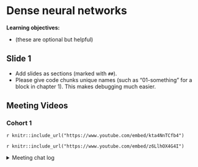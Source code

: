 # Dense neural networks

**Learning objectives:**

- (these are optional but helpful)

## Slide 1

- Add slides as sections (marked with `##`).
- Please give code chunks unique names (such as "01-something" for a block in chapter 1). This makes debugging much easier.

## Meeting Videos

### Cohort 1

`r knitr::include_url("https://www.youtube.com/embed/kta4NnTCfb4")`

`r knitr::include_url("https://www.youtube.com/embed/z6LlhOX4G4I")`

<details>
<summary> Meeting chat log </summary>

```
00:07:05	shamsuddeen:	https://torch.mlverse.org/
00:36:03	shamsuddeen:	https://stats.stackexchange.com/questions/153531/what-is-batch-size-in-neural-network
```
</details>
